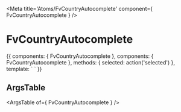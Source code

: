 
<Meta title='Atoms/FvCountryAutocomplete' component={ FvCountryAutocomplete } />

# FvCountryAutocomplete

<Canvas>
<Story name='Common' height='150px'>{{  components: { FvCountryAutocomplete },  components: { FvCountryAutocomplete },
  methods: {
    selected: action('selected')
  },
  template: `<FvCountryAutocomplete
    @country:selected="selected"
  >
  </FvCountryAutocomplete>`
}}</Story>
</Canvas>

## ArgsTable

<ArgsTable of={ FvCountryAutocomplete } />
